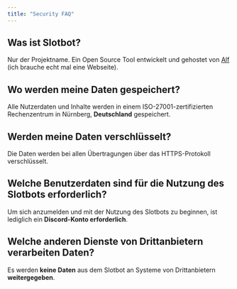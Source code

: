 ```yaml
---
title: "Security FAQ"
---
```


## Was ist Slotbot?

Nur der Projektname. Ein Open Source Tool entwickelt und gehostet von [Alf](https://docs.webalf.de/) (ich brauche echt mal eine Webseite).

## Wo werden meine Daten gespeichert?

Alle Nutzerdaten und Inhalte werden in einem ISO-27001-zertifizierten Rechenzentrum in Nürnberg, **Deutschland** gespeichert.

## Werden meine Daten verschlüsselt?

Die Daten werden bei allen Übertragungen über das HTTPS-Protokoll verschlüsselt.

## Welche Benutzerdaten sind für die Nutzung des Slotbots erforderlich?

Um sich anzumelden und mit der Nutzung des Slotbots zu beginnen, ist lediglich ein **Discord-Konto erforderlich**.

## Welche anderen Dienste von Drittanbietern verarbeiten Daten?

Es werden **keine Daten** aus dem Slotbot an Systeme von Drittanbietern **weitergegeben**.
